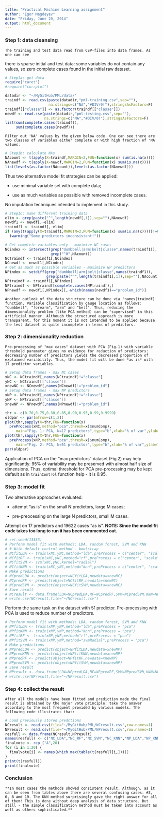 ```yaml
---
title: "Practical Machine Learning assignment"
author: "Igor Magdeyev"
date: "Friday, June 20, 2014"
output: html_document
---
```


### Step 1: data cleansing

    The training and test data read from CSV-files into data frames. As one can see
there is sparse initial and test data: some variables do not contain any values,
so zero complete cases found in the initial raw dataset.
```r
# Step1a: get data
require("caret")
#require("corrplot")

datadir <- "~/MyGitHub/PML/data/"
traindf <- read.csv(paste(datadir,"pml-training.csv",sep=""),
                    na.strings=c("NA","#DIV/0!"),stringsAsFactors=F)
traindf[["classe"]] <- as.factor(traindf[["classe"]])
newdf <- read.csv(paste(datadir,"pml-testing.csv",sep=""),
                  na.strings=c("NA","#DIV/0!"),stringsAsFactors=F)
list(sum(complete.cases(traindf)),
     sum(complete.cases(newdf)))
```

    Filter out 'NA' values by the given below code. One can see there are two classes of variables either complete or with high fraction of 'NA' values:
    
```r
# Step1b: calculate NAs
NAcount <- t(apply(X=traindf,MARGIN=2,FUN=function(x) sum(is.na(x))))
NAnewdf <- t(apply(X=newdf,MARGIN=2,FUN=function(x) sum(is.na(x))))
list(levels(as.factor(NAcount)),levels(as.factor(NAnewdf)))
```

Thus two alternative model fit strategies can be applied:

 - use minimal variable set with complete data;
 
 - use as much variables as possible with removed incomplete cases.
 
No imputation techniques intended to implement in this study.

```r
# Step1c: make different training data
elim <- grep(paste("^",length(newdf[,1]),sep=""),NAnewdf)
newdf1 <- newdf[,-elim]
traindf1 <- traindf[,-elim]
if (any(t(apply(X=traindf1,MARGIN=2,FUN=function(x) sum(is.na(x)))))!=0)
  (warning("Some predictors inconsistent!"))

# Get complete variables only - maximize NC cases
NCindex <- intersect(grep("dumbbell|arm|belt|classe",names(traindf1)),
                     grep("^0",NAcount))
NCtraindf <- traindf1[,NCindex]
NCnewdf <- newdf1[,NCindex]
# Get as much as possible variables - maximize NP predictors
NPindex <- setdiff(grep("dumbbell|arm|belt|classe",names(traindf1)),
                   grep(paste("^",length(traindf1[,1]),sep=""),NAcount))
NPtraindf <- traindf1[,NPindex]
NPtraindf <- NPtraindf[complete.cases(NPtraindf),]
NPnewdf <- newdf1[,NPindex][,-which(names(newdf1)=="problem_id")]
```

    Another outlook of the data structure can be done via 'names(traindf)' function. Variable classification by gauge location as follows: "dumbbell", "forearm", "arm" and "belt". Thus, reducing the dimensionality problem (like PCA method) can be "supervised" in this artificial manner. Although the structured approach is more transparent, for this moment it is not intended to be applied because the test dataset is quite incomplete in terms of predictors.

### Step 2: dimensionality reduction

    Pre-processing of "max cases" dataset with PCA (Fig.1) with variable threshold parameter gives no evidence for reduction of predictors: decreasing number of predictors yields the decreased proportion of explained variability. Thus, the model fit will be done *as is* with 17 predictor variables.

```r
# Setup data frames - max NC cases
xNC <- NCtraindf[,names(NCtraindf)!="classe"]
yNC <- NCtraindf[["classe"]]
xnewNC <- NCnewdf[,names(NCnewdf)!="problem_id"]
# Setup data frames - max NP predictors
xNP <- NPtraindf[,names(NPtraindf)!="classe"]
yNP <- NPtraindf[["classe"]]
xnewNP <- NPnewdf[,names(NPnewdf)!="problem_id"]

thr <- c(0.70,0.75,0.80,0.85,0.90,0.95,0.99,0.9999)
oldpar <- par(mfrow=c(1,2))
plot(thr,sapply(X=thr,FUN=function(x)
  preProcess(xNC,method="pca",thresh=x)$numComp),
     main="Fig. 1: PCA, N=17 predictors",type="b",xlab="% of var",ylab="Ncomp")
plot(thr,sapply(X=thr,FUN=function(x)
  preProcess(xNP,method="pca",thresh=x)$numComp),
     main="Fig. 2: PCA, N=51 predictor",type="b",xlab="% of var",ylab="Ncomp")
par(oldpar)
```

Application of PCA on the "max predictors" dataset (Fig.2) may help significantly: 95% of variability may be preserved with almost half size of dimensions. Thus, optimal threshold for PCA pre-processing may be kept default as in `trainControl` function help - it is 0.95.

### Step 3: model fit

Two alternative approaches evaluated:

 - attempt "as is" on the small N predictors, large M cases;
 
 - pre-preocessing on the large N predictors, small M cases.

Attempt on 17 predictors and 19622 cases "as is".
**NOTE: Since the model fit code takes too long to run it has been commented out.**
```r
# set.seed(13333)
# Perform model fit with methods: LDA, random forest, SVM and KNN
# # With default control method - bootstrap
# NCfitLDA <- train(xNC,yNC,method="lda",preProcess = c("center", "scale"))
# NCfitRF <- train(xNC,yNC,method="rf",preProcess = c("center", "scale"))
# NCfitSVM <- svm(xNC,yNC,kernel="radial")
# NCfitKNN <- train(xNC,yNC,method="knn",preProcess = c("center", "scale"))
# Make predictions
# NCpredLDA <- predict(object=NCfitLDA,newdata=xnewNC)
# NCpredRF <- predict(object=NCfitRF,newdata=xnewNC)
# NCpredSVM <- predict(object=NCfitSVM,newdata=xnewNC)
# Save result
# NCresult <- data.frame(LDA=NCpredLDA,RF=NCpredRF,SVM=NCpredSVM,KNN=NCpredKNN)
# write.csv(NCresult,file="~/NCresult.csv")
```

Perform the same task on the dataset with 51 predictor.
Pre-processing with PCA is used to reduce number of predictors.

```r
# Perform model fit with methods: LDA, random forest, SVM and KNN
# NPfitLDA <- train(xNP,yNP,method="lda",preProcess = "pca")
# NPfitKNN <- train(xNP,yNP,method="knn",preProcess = "pca")
# NPfitRF <- train(xNP,yNP,method="rf",preProcess = "pca")
# NPfitSVM <- train(xNP,yNP,method="svmRadial",preProcess = "pca")
# Make predictions
# NPpredLDA <- predict(object=NPfitLDA,newdata=xnewNP)
# NPpredKNN <- predict(object=NPfitKNN,newdata=xnewNP)
# NPpredRF <- predict(object=NPfitRF,newdata=xnewNP)
# NPpredSVM <- predict(object=NPfitSVM,newdata=xnewNP)
# Save result
# NPresult <- data.frame(LDA=NPpredLDA,RF=NPpredRF,SVM=NPpredSVM,KNN=NPpredKNN)
# write.csv(NPresult,file="~/NPresult.csv")
```

### Step 4: collect the result

    After all the models have been fitted and prediction made the final result is obtained by the major vote principle: take the answer according to the most frequent provided by various models. The following code illustrates that:
    
```r
# Load previously stored predctions
NCresult <- read.csv(file="~/MyGitHub/PML/NCresult.csv",row.names=1)
NPresult <- read.csv(file="~/MyGitHub/PML/NPresult.csv",row.names=1)
resfull <- data.frame(NCresult,NPresult)
names(resfull) <- c("NC_LDA","NC_RF","NC_SVM","NC_KNN","NP_LDA","NP_KNN")
finalvote <- rep ("A",20)
for (i in 1:20) {
  finalvote[i] <- names(which.max(table(t(resfull[i,]))))
}
print(t(resfull))
print(finalvote)
```

### Conclusion
    **In most cases the methods showed consistent result. Although, as it can be seen from tables above there are several confusing cases: #3, 6, 8 and 19. The KNN method surprisingly gave the right answer for all of them! This is done without deep analysis of data structure. But still - the simple classification method must be taken into account as well as others sophisticated.**

